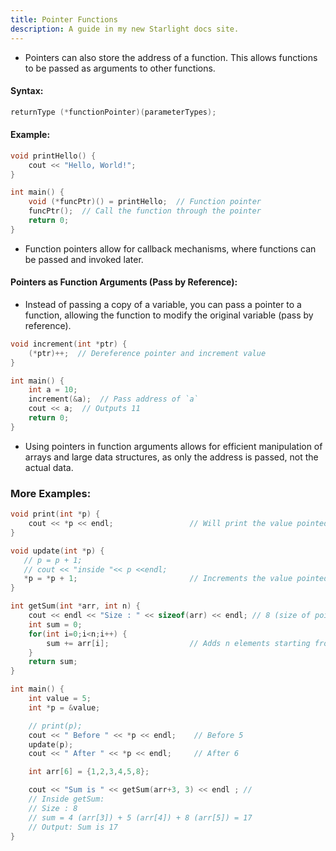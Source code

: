 ```yaml
---
title: Pointer Functions
description: A guide in my new Starlight docs site.
---
```


- Pointers can also store the address of a function. This allows functions to be passed as arguments to other functions.

#### Syntax:

```c++
returnType (*functionPointer)(parameterTypes);
```

#### Example:

```c++
void printHello() {
    cout << "Hello, World!";
}

int main() {
    void (*funcPtr)() = printHello;  // Function pointer
    funcPtr();  // Call the function through the pointer
    return 0;
}
```

- Function pointers allow for callback mechanisms, where functions can be passed and invoked later.

#### Pointers as Function Arguments (Pass by Reference):

- Instead of passing a copy of a variable, you can pass a pointer to a function, allowing the function to modify the original variable (pass by reference).

```c++
void increment(int *ptr) {
    (*ptr)++;  // Dereference pointer and increment value
}

int main() {
    int a = 10;
    increment(&a);  // Pass address of `a`
    cout << a;  // Outputs 11
    return 0;
}
```

- Using pointers in function arguments allows for efficient manipulation of arrays and large data structures, as only the address is passed, not the actual data.

### More Examples:

```c++
void print(int *p) {
    cout << *p << endl;                 // Will print the value pointed by p
}

void update(int *p) {
   // p = p + 1;
   // cout << "inside "<< p <<endl;
   *p = *p + 1;                         // Increments the value pointed by p by 1
}

int getSum(int *arr, int n) {
    cout << endl << "Size : " << sizeof(arr) << endl; // 8 (size of pointer on 64-bit system)
    int sum = 0;
    for(int i=0;i<n;i++) {
        sum += arr[i];                  // Adds n elements starting from arr
    }
    return sum;
}

int main() {
    int value = 5;
    int *p = &value;

    // print(p);
    cout << " Before " << *p << endl;    // Before 5
    update(p);
    cout << " After " << *p << endl;     // After 6

    int arr[6] = {1,2,3,4,5,8};

    cout << "Sum is " << getSum(arr+3, 3) << endl ; //
    // Inside getSum:
    // Size : 8
    // sum = 4 (arr[3]) + 5 (arr[4]) + 8 (arr[5]) = 17
    // Output: Sum is 17
}
```
